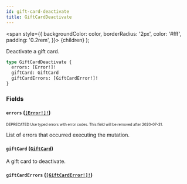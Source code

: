 ```yaml
---
id: gift-card-deactivate
title: GiftCardDeactivate
---
```


<span
style={{
      backgroundColor: color,
      borderRadius: '2px',
      color: '#fff',
      padding: '0.2rem',
    }}>
{children}
</span>
);

Deactivate a gift card.

```graphql
type GiftCardDeactivate {
  errors: [Error!]!
  giftCard: GiftCard
  giftCardErrors: [GiftCardError!]!
}
```

### Fields

#### `errors` ([`[Error!]!`](/api-reference/objects/error.mdx))

<sub><sup><Tag color="#ffba00">DEPRECATED</Tag> Use typed errors with error codes. This field will be removed after 2020-07-31.</sup></sub>

List of errors that occurred executing the mutation.

#### `giftCard` ([`GiftCard`](/api-reference/objects/gift-card.mdx))

A gift card to deactivate.

#### `giftCardErrors` ([`[GiftCardError!]!`](/api-reference/objects/gift-card-error.mdx))
